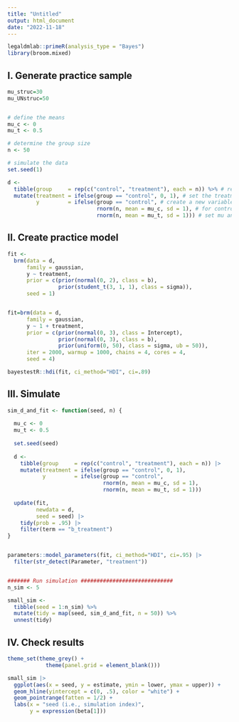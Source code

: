 ```yaml
---
title: "Untitled"
output: html_document
date: "2022-11-18"
---
```


```r
legaldmlab::primeR(analysis_type = "Bayes")
library(broom.mixed)
```

## I. Generate practice sample

```r

mu_struc=30
mu_UNstruc=50


# define the means
mu_c <- 0
mu_t <- 0.5

# determine the group size
n <- 50

# simulate the data
set.seed(1)

d <-
  tibble(group     = rep(c("control", "treatment"), each = n)) %>% # repeat each word 50 times
  mutate(treatment = ifelse(group == "control", 0, 1), # set the treatment condition variable coding (0= control, 1=treatment)
         y         = ifelse(group == "control", # create a new variable for the observed data....
                            rnorm(n, mean = mu_c, sd = 1), # for control group, set mu and sd
                            rnorm(n, mean = mu_t, sd = 1))) # set mu and sd for treatment group
```

## II. Create practice model

```r
fit <-
  brm(data = d,
      family = gaussian,
      y ~ treatment,
      prior = c(prior(normal(0, 2), class = b),
                prior(student_t(3, 1, 1), class = sigma)),
      seed = 1)


fit=brm(data = d, 
      family = gaussian,
      y ~ 1 + treatment,
      prior = c(prior(normal(0, 3), class = Intercept),
                prior(normal(0, 3), class = b),
                prior(uniform(0, 50), class = sigma, ub = 50)),
      iter = 2000, warmup = 1000, chains = 4, cores = 4,
      seed = 4)

bayestestR::hdi(fit, ci_method="HDI", ci=.89)
```

## III. Simulate

```r
sim_d_and_fit <- function(seed, n) {
  
  mu_c <- 0
  mu_t <- 0.5
  
  set.seed(seed)
  
  d <-
    tibble(group     = rep(c("control", "treatment"), each = n)) |>  
    mutate(treatment = ifelse(group == "control", 0, 1),
           y         = ifelse(group == "control", 
                              rnorm(n, mean = mu_c, sd = 1),
                              rnorm(n, mean = mu_t, sd = 1)))
  
  update(fit,
         newdata = d, 
         seed = seed) |>  
    tidy(prob = .95) |>  
    filter(term == "b_treatment")
}


parameters::model_parameters(fit, ci_method="HDI", ci=.95) |> 
  filter(str_detect(Parameter, "treatment"))


####### Run simulation #############################
n_sim <- 5

small_sim <-
  tibble(seed = 1:n_sim) %>% 
  mutate(tidy = map(seed, sim_d_and_fit, n = 50)) %>% 
  unnest(tidy)
```

## IV. Check results

```r
theme_set(theme_grey() +
            theme(panel.grid = element_blank()))

small_sim |>  
  ggplot(aes(x = seed, y = estimate, ymin = lower, ymax = upper)) +
  geom_hline(yintercept = c(0, .5), color = "white") +
  geom_pointrange(fatten = 1/2) +
  labs(x = "seed (i.e., simulation index)",
       y = expression(beta[1]))
```
